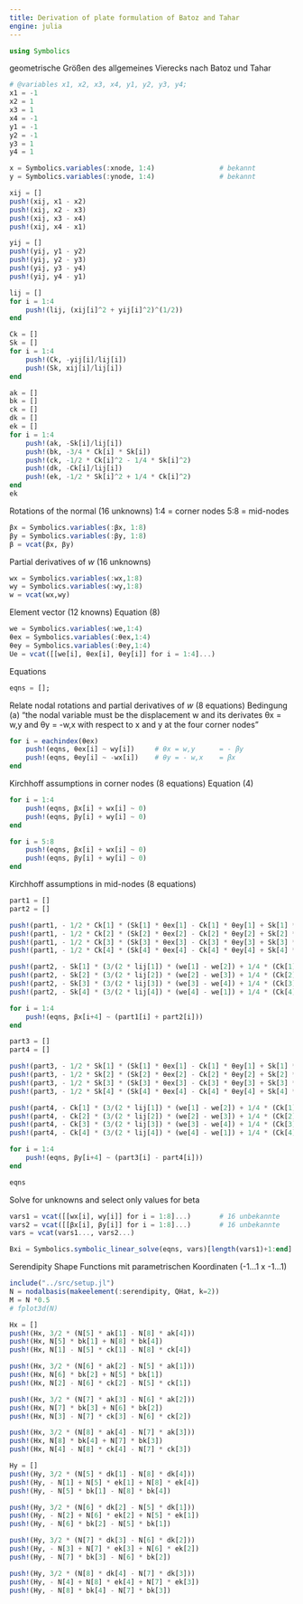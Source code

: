 ```yaml
---
title: Derivation of plate formulation of Batoz and Tahar
engine: julia
---
```


```julia
using Symbolics
```

geometrische Größen des allgemeines Vierecks nach Batoz und Tahar 

```julia
# @variables x1, x2, x3, x4, y1, y2, y3, y4;
x1 = -1
x2 = 1
x3 = 1
x4 = -1
y1 = -1
y2 = -1
y3 = 1
y4 = 1
```
```julia

x = Symbolics.variables(:xnode, 1:4)                # bekannt
y = Symbolics.variables(:ynode, 1:4)                # bekannt

xij = []
push!(xij, x1 - x2)
push!(xij, x2 - x3)
push!(xij, x3 - x4)
push!(xij, x4 - x1)

yij = []
push!(yij, y1 - y2)
push!(yij, y2 - y3)
push!(yij, y3 - y4)
push!(yij, y4 - y1)

lij = []
for i = 1:4
    push!(lij, (xij[i]^2 + yij[i]^2)^(1/2))
end

Ck = []
Sk = []
for i = 1:4
    push!(Ck, -yij[i]/lij[i])
    push!(Sk, xij[i]/lij[i])
end

ak = []
bk = []
ck = []
dk = []
ek = []
for i = 1:4
    push!(ak, -Sk[i]/lij[i])
    push!(bk, -3/4 * Ck[i] * Sk[i])
    push!(ck, -1/2 * Ck[i]^2 - 1/4 * Sk[i]^2)
    push!(dk, -Ck[i]/lij[i])
    push!(ek, -1/2 * Sk[i]^2 + 1/4 * Ck[i]^2)
end
ek
```

Rotations of the normal (16 unknowns)
    1:4 = corner nodes
    5:8 = mid-nodes

```julia
βx = Symbolics.variables(:βx, 1:8)
βy = Symbolics.variables(:βy, 1:8)
β = vcat(βx, βy)
```

Partial derivatives of $w$ (16 unknowns)

```julia
wx = Symbolics.variables(:wx,1:8)
wy = Symbolics.variables(:wy,1:8)
w = vcat(wx,wy)
```

Element vector (12 knowns)
    Equation (8)
```julia
we = Symbolics.variables(:we,1:4)
θex = Symbolics.variables(:θex,1:4)
θey = Symbolics.variables(:θey,1:4)
Ue = vcat([[we[i], θex[i], θey[i]] for i = 1:4]...)
```

Equations

```julia
eqns = [];
```

Relate nodal rotations and partial derivatives of $w$ (8 equations)
    Bedingung (a) "the nodal variable must be the displacement w and its derivates θx = w,y and θy = -w,x with respect to x and y at the four corner nodes"
```julia
for i = eachindex(θex)
    push!(eqns, θex[i] ~ wy[i])     # θx = w,y      = - βy
    push!(eqns, θey[i] ~ -wx[i])    # θy = - w,x    = βx
end
```

Kirchhoff assumptions in corner nodes (8 equations)
    Equation (4)
```julia
for i = 1:4
    push!(eqns, βx[i] + wx[i] ~ 0)
    push!(eqns, βy[i] + wy[i] ~ 0)
end

for i = 5:8
    push!(eqns, βx[i] + wx[i] ~ 0)
    push!(eqns, βy[i] + wy[i] ~ 0)
end
```

Kirchhoff assumptions in mid-nodes (8 equations)

```julia
part1 = []
part2 = []

push!(part1, - 1/2 * Ck[1] * (Sk[1] * θex[1] - Ck[1] * θey[1] + Sk[1] * θex[2] - Ck[1] * θey[2]))
push!(part1, - 1/2 * Ck[2] * (Sk[2] * θex[2] - Ck[2] * θey[2] + Sk[2] * θex[3] - Ck[2] * θey[3]))
push!(part1, - 1/2 * Ck[3] * (Sk[3] * θex[3] - Ck[3] * θey[3] + Sk[3] * θex[4] - Ck[3] * θey[4]))
push!(part1, - 1/2 * Ck[4] * (Sk[4] * θex[4] - Ck[4] * θey[4] + Sk[4] * θex[1] - Ck[4] * θey[1]))

push!(part2, - Sk[1] * (3/(2 * lij[1]) * (we[1] - we[2]) + 1/4 * (Ck[1] * θex[1] + Sk[1] * θey[1] + Ck[1] * θex[2] + Sk[1] * θey[2])))
push!(part2, - Sk[2] * (3/(2 * lij[2]) * (we[2] - we[3]) + 1/4 * (Ck[2] * θex[2] + Sk[2] * θey[2] + Ck[2] * θex[3] + Sk[2] * θey[3])))
push!(part2, - Sk[3] * (3/(2 * lij[3]) * (we[3] - we[4]) + 1/4 * (Ck[3] * θex[3] + Sk[3] * θey[3] + Ck[3] * θex[4] + Sk[3] * θey[4])))
push!(part2, - Sk[4] * (3/(2 * lij[4]) * (we[4] - we[1]) + 1/4 * (Ck[4] * θex[4] + Sk[4] * θey[4] + Ck[4] * θex[1] + Sk[4] * θey[1])))

for i = 1:4
    push!(eqns, βx[i+4] ~ (part1[i] + part2[i]))
end
```


```julia
part3 = []
part4 = []

push!(part3, - 1/2 * Sk[1] * (Sk[1] * θex[1] - Ck[1] * θey[1] + Sk[1] * θex[2] - Ck[1] * θey[2]))
push!(part3, - 1/2 * Sk[2] * (Sk[2] * θex[2] - Ck[2] * θey[2] + Sk[2] * θex[3] - Ck[2] * θey[3]))
push!(part3, - 1/2 * Sk[3] * (Sk[3] * θex[3] - Ck[3] * θey[3] + Sk[3] * θex[4] - Ck[3] * θey[4]))
push!(part3, - 1/2 * Sk[4] * (Sk[4] * θex[4] - Ck[4] * θey[4] + Sk[4] * θex[1] - Ck[4] * θey[1]))

push!(part4, - Ck[1] * (3/(2 * lij[1]) * (we[1] - we[2]) + 1/4 * (Ck[1] * θex[1] + Sk[1] * θey[1] + Ck[1] * θex[2] + Sk[1] * θey[2])))
push!(part4, - Ck[2] * (3/(2 * lij[2]) * (we[2] - we[3]) + 1/4 * (Ck[2] * θex[2] + Sk[2] * θey[2] + Ck[2] * θex[3] + Sk[2] * θey[3])))
push!(part4, - Ck[3] * (3/(2 * lij[3]) * (we[3] - we[4]) + 1/4 * (Ck[3] * θex[3] + Sk[3] * θey[3] + Ck[3] * θex[4] + Sk[3] * θey[4])))
push!(part4, - Ck[4] * (3/(2 * lij[4]) * (we[4] - we[1]) + 1/4 * (Ck[4] * θex[4] + Sk[4] * θey[4] + Ck[4] * θex[1] + Sk[4] * θey[1])))

for i = 1:4
    push!(eqns, βy[i+4] ~ (part3[i] - part4[i]))
end
```

```julia
eqns
```

Solve for unknowns and select only values for beta

```julia
vars1 = vcat([[wx[i], wy[i]] for i = 1:8]...)       # 16 unbekannte
vars2 = vcat([[βx[i], βy[i]] for i = 1:8]...)       # 16 unbekannte
vars = vcat(vars1..., vars2...)

Bxi = Symbolics.symbolic_linear_solve(eqns, vars)[length(vars1)+1:end]
```


Serendipity Shape Functions mit parametrischen Koordinaten (-1...1 x -1...1)

```julia
include("../src/setup.jl")
N = nodalbasis(makeelement(:serendipity, QHat, k=2))
M = N *0.5
# fplot3d(N)
```

```julia
Hx = []
push!(Hx, 3/2 * (N[5] * ak[1] - N[8] * ak[4]))
push!(Hx, N[5] * bk[1] + N[8] * bk[4])
push!(Hx, N[1] - N[5] * ck[1] - N[8] * ck[4])

push!(Hx, 3/2 * (N[6] * ak[2] - N[5] * ak[1]))
push!(Hx, N[6] * bk[2] + N[5] * bk[1])
push!(Hx, N[2] - N[6] * ck[2] - N[5] * ck[1])

push!(Hx, 3/2 * (N[7] * ak[3] - N[6] * ak[2]))
push!(Hx, N[7] * bk[3] + N[6] * bk[2])
push!(Hx, N[3] - N[7] * ck[3] - N[6] * ck[2])

push!(Hx, 3/2 * (N[8] * ak[4] - N[7] * ak[3]))
push!(Hx, N[8] * bk[4] + N[7] * bk[3])
push!(Hx, N[4] - N[8] * ck[4] - N[7] * ck[3])
```

```julia
Hy = []
push!(Hy, 3/2 * (N[5] * dk[1] - N[8] * dk[4]))
push!(Hy, - N[1] + N[5] * ek[1] + N[8] * ek[4])
push!(Hy, - N[5] * bk[1] - N[8] * bk[4])

push!(Hy, 3/2 * (N[6] * dk[2] - N[5] * dk[1]))
push!(Hy, - N[2] + N[6] * ek[2] + N[5] * ek[1])
push!(Hy, - N[6] * bk[2] - N[5] * bk[1])

push!(Hy, 3/2 * (N[7] * dk[3] - N[6] * dk[2]))
push!(Hy, - N[3] + N[7] * ek[3] + N[6] * ek[2])
push!(Hy, - N[7] * bk[3] - N[6] * bk[2])

push!(Hy, 3/2 * (N[8] * dk[4] - N[7] * dk[3]))
push!(Hy, - N[4] + N[8] * ek[4] + N[7] * ek[3])
push!(Hy, - N[8] * bk[4] - N[7] * bk[3])
```


